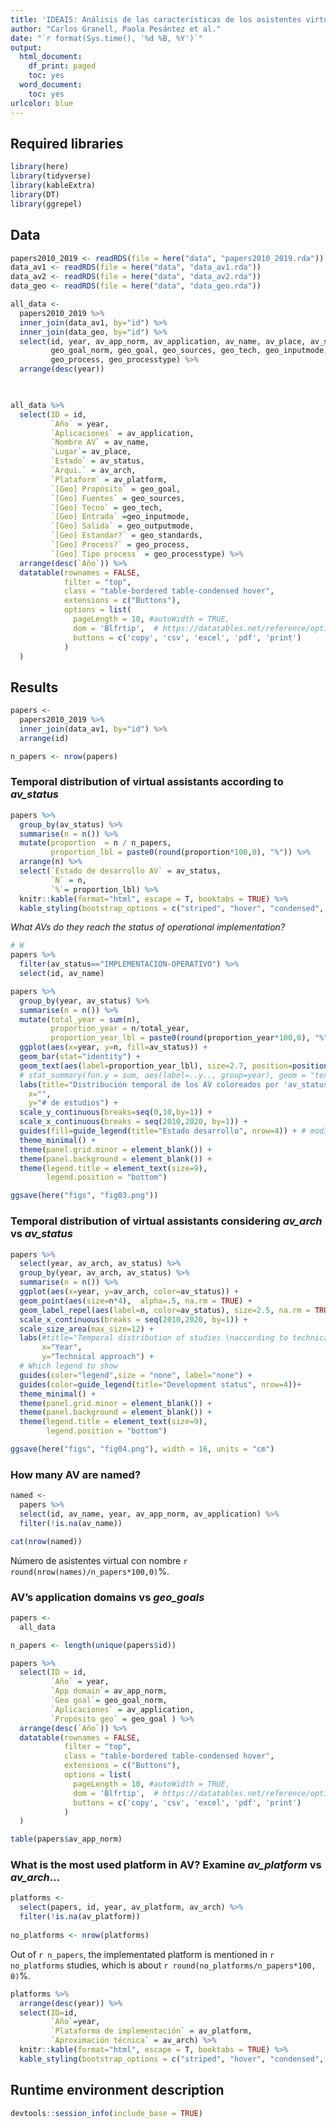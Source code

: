 ```yaml
---
title: 'IDEAIS: Análisis de las características de los asistentes virtuales'
author: "Carlos Granell, Paola Pesántez et al."
date: "`r format(Sys.time(), '%d %B, %Y')`"
output:
  html_document:
    df_print: paged
    toc: yes
  word_document:
    toc: yes
urlcolor: blue
---
```


## Required libraries

```r
library(here)
library(tidyverse)
library(kableExtra)
library(DT)
library(ggrepel)

```

## Data 

```r
papers2010_2019 <- readRDS(file = here("data", "papers2010_2019.rda"))
data_av1 <- readRDS(file = here("data", "data_av1.rda"))
data_av2 <- readRDS(file = here("data", "data_av2.rda"))
data_geo <- readRDS(file = here("data", "data_geo.rda"))

```

```r
all_data <- 
  papers2010_2019 %>%
  inner_join(data_av1, by="id") %>%
  inner_join(data_geo, by="id") %>%
  select(id, year, av_app_norm, av_application, av_name, av_place, av_status, av_arch, av_platform,
         geo_goal_norm, geo_goal, geo_sources, geo_tech, geo_inputmode, geo_outputmode, geo_standards, 
         geo_process, geo_processtype) %>%
  arrange(desc(year))

  
```


```r
all_data %>%
  select(ID = id,
         `Año` = year,
         `Aplicaciones` = av_application,
         `Nombre AV` = av_name,
         `Lugar`= av_place,
         `Estado` = av_status,
         `Arqui.` = av_arch,
         `Plataform` = av_platform,
         `[Geo] Propósito` = geo_goal,
         `[Geo] Fuentes` = geo_sources,
         `[Geo] Tecno` = geo_tech,
         `[Geo] Entrada` =geo_inputmode,
         `[Geo] Salida` = geo_outputmode,
         `[Geo] Estandar?` = geo_standards,
         `[Geo] Process?` = geo_process,
         `[Geo] Tipo process` = geo_processtype) %>%
  arrange(desc(`Año`)) %>%
  datatable(rownames = FALSE,
            filter = "top",
            class = "table-bordered table-condensed hover",
            extensions = c("Buttons"),
            options = list(
              pageLength = 10, #autoWidth = TRUE,
              dom = 'Blfrtip',  # https://datatables.net/reference/option/dom
              buttons = c('copy', 'csv', 'excel', 'pdf', 'print')
            )
  )
```



## Results


```r
papers <- 
  papers2010_2019 %>% 
  inner_join(data_av1, by="id") %>%
  arrange(id)

n_papers <- nrow(papers)

```



### Temporal distribution of virtual assistants according to _av_status_

```r
papers %>%
  group_by(av_status) %>% 
  summarise(n = n()) %>%
  mutate(proportion  = n / n_papers, 
         proportion_lbl = paste0(round(proportion*100,0), "%")) %>%
  arrange(n) %>%
  select(`Estado de desarrollo AV` = av_status,
         `N` = n,
         `%`= proportion_lbl) %>%
  knitr::kable(format="html", escape = T, booktabs = TRUE) %>%
  kable_styling(bootstrap_options = c("striped", "hover", "condensed", "responsive"))

```


_What AVs do they reach the status of operational implementation?_
```r
# W
papers %>%
  filter(av_status=="IMPLEMENTACION-OPERATIVO") %>%
  select(id, av_name)

```



```r
papers %>%
  group_by(year, av_status) %>% 
  summarise(n = n()) %>%
  mutate(total_year = sum(n),
         proportion_year = n/total_year,
         proportion_year_lbl = paste0(round(proportion_year*100,0), "%")) %>%
  ggplot(aes(x=year, y=n, fill=av_status)) + 
  geom_bar(stat="identity") +
  geom_text(aes(label=proportion_year_lbl), size=2.7, position=position_stack(vjust = 0.5)) +
  # stat_summary(fun.y = sum, aes(label=..y.., group=year), geom = "text", vjust=-.2) +
  labs(title="Distribución temporal de los AV coloreados por 'av_status'",
    x="", 
    y="# de estudios") +
  scale_y_continuous(breaks=seq(0,10,by=1)) +
  scale_x_continuous(breaks = seq(2010,2020, by=1)) +
  guides(fill=guide_legend(title="Estado desarrollo", nrow=4)) + # modify legend title
  theme_minimal() + 
  theme(panel.grid.minor = element_blank()) +
  theme(panel.background = element_blank()) +
  theme(legend.title = element_text(size=9),
        legend.position = "bottom")

ggsave(here("figs", "fig03.png"))

```

### Temporal distribution of virtual assistants considering _av_arch_ vs _av_status_


```r

papers %>%
  select(year, av_arch, av_status) %>%
  group_by(year, av_arch, av_status) %>%
  summarise(n = n()) %>%
  ggplot(aes(x=year, y=av_arch, color=av_status)) +
  geom_point(aes(size=n*4),  alpha=.5, na.rm = TRUE) +
  geom_label_repel(aes(label=n, color=av_status), size=2.5, na.rm = TRUE) +
  scale_x_continuous(breaks = seq(2010,2020, by=1)) +
  scale_size_area(max_size=12) +
  labs(#title="Temporal distribution of studies \naccording to technical approach",
       x="Year", 
       y="Technical approach") +
  # Which legend to show
  guides(color="legend",size = "none", label="none") +
  guides(color=guide_legend(title="Development status", nrow=4))+ 
  theme_minimal() + 
  theme(panel.grid.minor = element_blank()) +
  theme(panel.background = element_blank()) +
  theme(legend.title = element_text(size=9),
        legend.position = "bottom")

ggsave(here("figs", "fig04.png"), width = 16, units = "cm")
```


### How many AV are named?

```r
named <- 
  papers %>%
  select(id, av_name, year, av_app_norm, av_application) %>%
  filter(!is.na(av_name))

cat(nrow(named))

```

Número de asistentes virtual con nombre `r  round(nrow(names)/n_papers*100,0)`%.

### AV's application domains vs  _geo_goals_

```r
papers <- 
  all_data

n_papers <- length(unique(papers$id))
```

```r
papers %>%
  select(ID = id,
         `Año` = year,
         `App domain`= av_app_norm,
         `Geo goal`= geo_goal_norm,
         `Aplicaciones` = av_application,
         `Propósito geo` = geo_goal ) %>%
  arrange(desc(`Año`)) %>%
  datatable(rownames = FALSE,
            filter = "top",
            class = "table-bordered table-condensed hover",
            extensions = c("Buttons"),
            options = list(
              pageLength = 10, #autoWidth = TRUE,
              dom = 'Blfrtip',  # https://datatables.net/reference/option/dom
              buttons = c('copy', 'csv', 'excel', 'pdf', 'print')
            )
  )
```


```r
table(papers$av_app_norm)

```





### What is the most used platform in AV? Examine _av_platform_ vs _av_arch_...

```r

platforms <- 
  select(papers, id, year, av_platform, av_arch) %>%
  filter(!is.na(av_platform))
         
no_platforms <- nrow(platforms)

```

Out of `r n_papers`, the implementated platform is mentioned in `r no_platforms`  studies, which is about `r round(no_platforms/n_papers*100, 0)`%.

```r
platforms %>%
  arrange(desc(year)) %>%
  select(ID=id,
         `Año`=year,
         `Plataforma de implementación` = av_platform,
         `Aproximación técnica` = av_arch) %>%
  knitr::kable(format="html", escape = T, booktabs = TRUE) %>%
  kable_styling(bootstrap_options = c("striped", "hover", "condensed", "responsive"))
```



## Runtime environment description


```r
devtools::session_info(include_base = TRUE)
```

